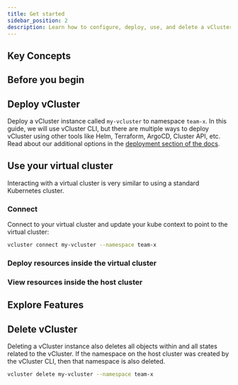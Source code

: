 ```yaml
---
title: Get started
sidebar_position: 2
description: Learn how to configure, deploy, use, and delete a vCluster instance.
---
```





## Key Concepts

<KeyConcepts />

## Before you begin

<PreRequisites />

## Deploy vCluster
Deploy a vCluster instance called `my-vcluster` to namespace `team-x`. In this guide, we will use vCluster CLI, but there are multiple ways to deploy vCluster using other tools like Helm, Terraform, ArgoCD, Cluster API, etc. Read about our additional options in the [deployment section of the docs](./vcluster/deploy/basics). 

<DeployVcluster />

## Use your virtual cluster

Interacting with a virtual cluster is very similar to using a standard Kubernetes cluster.

### Connect

Connect to your virtual cluster and update your kube context to point to the virtual cluster:

```bash
vcluster connect my-vcluster --namespace team-x
```

### Deploy resources inside the virtual cluster

<DeployResources />

### View resources inside the host cluster

<ViewHostResources />

## Explore Features

<ExploreFeatures />

## Delete vCluster

Deleting a vCluster instance also deletes all objects within and all states related to the vCluster. If the namespace on the host cluster was created by the vCluster CLI, then that namespace is also deleted. 

```bash
vcluster delete my-vcluster --namespace team-x
```